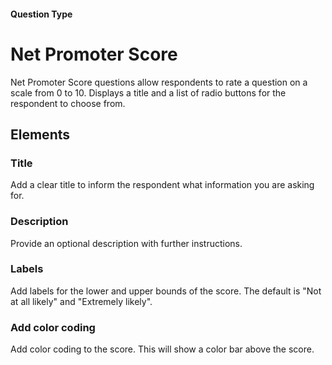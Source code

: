 
#### Question Type

# Net Promoter Score

Net Promoter Score questions allow respondents to rate a question on a scale from 0 to 10. Displays a title and a list of radio buttons for the respondent to choose from.

<SurveyEmbed surveyUrl="https://app.formbricks.com/s/vqmpasmnt5qcpsa4enheips0" />

## Elements

<MdxImage
  src={NetPromoterScore}
  alt="Overview of Net Promoter Score question type"
  quality="100"
  className="max-w-full rounded-lg sm:max-w-3xl"
/>

### Title

Add a clear title to inform the respondent what information you are asking for.

### Description

Provide an optional description with further instructions.

### Labels

Add labels for the lower and upper bounds of the score. The default is "Not at all likely" and "Extremely likely".

### Add color coding

Add color coding to the score. This will show a color bar above the score.
